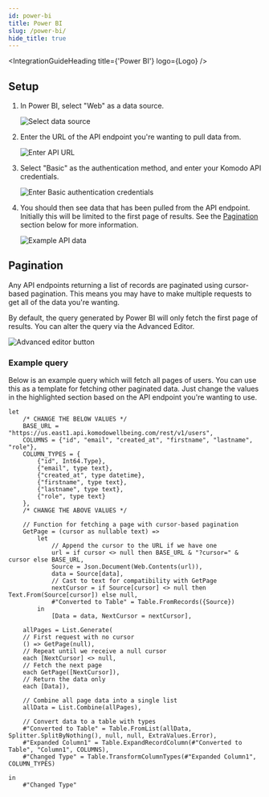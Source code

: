 ```yaml
---
id: power-bi
title: Power BI
slug: /power-bi/
hide_title: true
---
```



<IntegrationGuideHeading title={'Power BI'} logo={Logo} />

## Setup

1. In Power BI, select "Web" as a data source.

    <img src={DataSource} alt="Select data source" height={400} />

2. Enter the URL of the API endpoint you're wanting to pull data from.

    <img src={Url} alt="Enter API URL" height={200} />

3. Select "Basic" as the authentication method, and enter your Komodo API credentials.

    <img src={Auth} alt="Enter Basic authentication credentials" height={200} />

4. You should then see data that has been pulled from the API endpoint. Initially this will be limited to the first page of results. See the [Pagination](#pagination) section below for more information.

    <img src={Table} alt="Example API data" height={400} />

## Pagination

Any API endpoints returning a list of records are paginated using cursor-based pagination. This means you may have to make multiple requests to get all of the data you're wanting.

By default, the query generated by Power BI will only fetch the first page of results. You can alter the query via the Advanced Editor.

<img src={AdvancedEditor} alt="Advanced editor button" height={200} />

### Example query

Below is an example query which will fetch all pages of users. You can use this as a template for fetching other
paginated data. Just change the values in the highlighted section based on the API endpoint you're wanting to use.

```powerquery showLineNumbers {2-13}
let
    /* CHANGE THE BELOW VALUES */
    BASE_URL = "https://us.east1.api.komodowellbeing.com/rest/v1/users",
    COLUMNS = {"id", "email", "created_at", "firstname", "lastname", "role"},
    COLUMN_TYPES = {
        {"id", Int64.Type},
        {"email", type text},
        {"created_at", type datetime},
        {"firstname", type text},
        {"lastname", type text},
        {"role", type text}
    },
    /* CHANGE THE ABOVE VALUES */

    // Function for fetching a page with cursor-based pagination
    GetPage = (cursor as nullable text) =>
        let
            // Append the cursor to the URL if we have one
            url = if cursor <> null then BASE_URL & "?cursor=" & cursor else BASE_URL,
            Source = Json.Document(Web.Contents(url)),
            data = Source[data],
            // Cast to text for compatibility with GetPage
            nextCursor = if Source[cursor] <> null then Text.From(Source[cursor]) else null,
            #"Converted to Table" = Table.FromRecords({Source})
        in
            [Data = data, NextCursor = nextCursor],

    allPages = List.Generate(
    // First request with no cursor
    () => GetPage(null),
    // Repeat until we receive a null cursor
    each [NextCursor] <> null,
    // Fetch the next page
    each GetPage([NextCursor]),
    // Return the data only
    each [Data]),

    // Combine all page data into a single list
    allData = List.Combine(allPages),

    // Convert data to a table with types
    #"Converted to Table" = Table.FromList(allData, Splitter.SplitByNothing(), null, null, ExtraValues.Error),
    #"Expanded Column1" = Table.ExpandRecordColumn(#"Converted to Table", "Column1", COLUMNS),
    #"Changed Type" = Table.TransformColumnTypes(#"Expanded Column1", COLUMN_TYPES)

in
    #"Changed Type"
```
